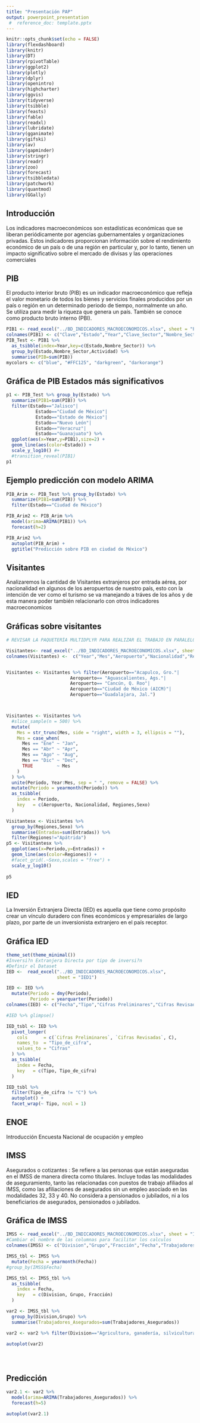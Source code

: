 ```yaml
---
title: "Presentación PAP"
output: powerpoint_presentation
 #  reference_doc: template.pptx
---
```


```r
knitr::opts_chunk$set(echo = FALSE)
library(flexdashboard)
library(knitr)
library(DT)
library(rpivotTable)
library(ggplot2)
library(plotly)
library(dplyr)
library(openintro)
library(highcharter)
library(ggvis)
library(tidyverse)
library(tsibble)
library(feasts)
library(fable)
library(readxl)
library(lubridate)
library(gganimate)
library(gifski)
library(av)
library(gapminder)
library(stringr)
library(readr)
library(zoo)
library(forecast) 
library(tsibbledata)
library(patchwork)
library(quantmod)
library(GGally)
```

## Introducción

Los indicadores macroeconómicos son estadísticas económicas que se liberan periódicamente por agencias gubernamentales y organizaciones privadas. Estos indicadores proporcionan información sobre el rendimiento económico de un país o de una región en particular y, por lo tanto, tienen un impacto significativo sobre el mercado de divisas y las operaciones comerciales



## PIB
El producto interior bruto (PIB) es un indicador macroeconómico que refleja el valor monetario de todos los bienes y servicios finales producidos por un país o región en un determinado periodo de tiempo, normalmente un año. Se utiliza para medir la riqueza que genera un país. También se conoce como producto bruto interno (PBI).



```r
PIB1 <- read_excel("../BD_INDICADORES_MACROECONOMICOS.xlsx", sheet = "PIB")
colnames(PIB1) <- c("Clave","Estado","Year","Clave_Sector","Nombre_Sector","Actividad","PIB")
PIB_Test <- PIB1 %>% 
  as_tsibble(index=Year,key=c(Estado,Nombre_Sector)) %>% 
  group_by(Estado,Nombre_Sector,Actividad) %>% 
  summarise(PIB=sum(PIB))
mycolors <- c("blue", "#FFC125", "darkgreen", "darkorange")
```


## Gráfica de PIB Estados más significativos

```r
p1 <- PIB_Test %>% group_by(Estado) %>% 
  summarize(PIB1=sum(PIB)) %>% 
  filter(Estado=="Jalisco"|
           Estado=="Ciudad de México"|
           Estado=="Estado de México"|
           Estado=="Nuevo León"|
           Estado=="Veracruz"|
           Estado=="Guanajuato") %>% 
  ggplot(aes(x=Year,y=PIB1),size=2) +
  geom_line(aes(color=Estado)) +
  scale_y_log10() #+ 
  #transition_reveal(PIB1)
p1
```


## Ejemplo predicción con modelo ARIMA

```r
PIB_Arim <- PIB_Test %>% group_by(Estado) %>% 
  summarize(PIB1=sum(PIB)) %>% 
  filter(Estado=="Ciudad de México")

PIB_Arim2 <- PIB_Arim %>%
  model(arima=ARIMA(PIB1)) %>%
  forecast(h=2)

PIB_Arim2 %>% 
  autoplot(PIB_Arim) + 
  ggtitle("Predicción sobre PIB en ciudad de México")
```


## Visitantes

Analizaremos la cantidad de Visitantes extranjeros por entrada aérea, por nacionalidad en algunos de los aeropuertos de nuestro país, esto con la intención de ver como el turismo se va manejando a tráves de los años y de esta manera poder también relacionarlo con otros indicadores macroeconomicos

## Gráficas sobre visitantes

```r
# REVISAR LA PAQUETERÍA MULTIDPLYR PARA REALIZAR EL TRABAJO EN PARALELO EN VARIOS NÚCLEOS

Visitantes<- read_excel("../BD_INDICADORES_MACROECONOMICOS.xlsx", sheet = "Visitantes")
colnames(Visitantes) <-  c("Year","Mes","Aeropuerto","Nacionalidad","Regiones","Sexo","Entradas")


Visitantes <- Visitantes %>% filter(Aeropuerto=="Acapulco, Gro."|
                        Aeropuerto== "Aguascalientes, Ags."|
                        Aeropuerto== "Cancún, Q. Roo"|
                        Aeropuerto=="Ciudad de México (AICM)"|
                        Aeropuerto=="Guadalajara, Jal.")



Visitantes <- Visitantes %>% 
  #slice_sample(n = 500) %>% 
  mutate(
    Mes = str_trunc(Mes, side = "right", width = 3, ellipsis = ""),
    Mes = case_when(
      Mes == "Ene" ~ "Jan",
      Mes == "Abr" ~ "Apr",
      Mes == "Ago" ~ "Aug",
      Mes == "Dic" ~ "Dec",
      TRUE         ~ Mes
    )
  ) %>% 
  unite(Periodo, Year:Mes, sep = " ", remove = FALSE) %>%
  mutate(Periodo = yearmonth(Periodo)) %>% 
  as_tsibble(
    index = Periodo,
    key   = c(Aeropuerto, Nacionalidad, Regiones,Sexo)
  )

```

```r
Visitantesx <- Visitantes %>%
  group_by(Regiones,Sexo) %>%
  summarise(Entradas=sum(Entradas)) %>% 
  filter(Regiones!="Apátrida")
p5 <- Visitantesx %>%
  ggplot(aes(x=Periodo,y=Entradas)) +
  geom_line(aes(color=Regiones)) +
  #facet_grid(.~Sexo,scales = "free") +
  scale_y_log10()
  
p5
```


## IED

La Inversión Extranjera Directa (IED) es aquella que tiene como propósito crear un vínculo duradero con fines económicos y empresariales de largo plazo, por parte de un inversionista extranjero en el país receptor.



## Gráfica IED
```r
theme_set(theme_minimal())
#Inversi?n Extranjera Directa por tipo de inversi?n
#Definir el Dataset
IED <-  read_excel("../BD_INDICADORES_MACROECONOMICOS.xlsx",
                   sheet = "IED1")

IED <- IED %>% 
  mutate(Periodo = dmy(Periodo),
         Periodo = yearquarter(Periodo))
colnames(IED) <- c("Fecha","Tipo","Cifras Preliminares","Cifras Revisadas","C")

#IED %>% glimpse()

IED_tsbl <- IED %>% 
  pivot_longer(
    cols      = c(`Cifras Preliminares`, `Cifras Revisadas`, C),
    names_to  = "Tipo_de_cifra",
    values_to = "Cifras"
  ) %>% 
  as_tsibble(
    index = Fecha,
    key   = c(Tipo, Tipo_de_cifra)
  )

IED_tsbl %>%
  filter(Tipo_de_cifra != "C") %>% 
  autoplot() +
  facet_wrap(~ Tipo, ncol = 1)

```

## ENOE

Introducción Encuesta Nacional de ocupación y empleo


## IMSS


Asegurados o cotizantes : Se refiere a las personas que están aseguradas en el IMSS de manera directa como titulares. Incluye todas las modalidades de aseguramiento, tanto las relacionadas con puestos de trabajo afiliados al IMSS, como las afiliaciones de asegurados sin un empleo asociado en las modalidades 32, 33 y 40. No considera a pensionados o jubilados, ni a los beneficiarios de asegurados, pensionados o jubilados. 



## Gráfica de IMSS

```r
IMSS <- read_excel("../BD_INDICADORES_MACROECONOMICOS.xlsx", sheet = "IMSS")
#Cambiar el nombre de las columnas para facilitar los calculos
colnames(IMSS) <- c("Division","Grupo","Fracción","Fecha","Trabajadores_Asegurados","Trabajadores_Permanentes","Trabajadores_Eventuales")

IMSS_tbl <- IMSS %>% 
  mutate(Fecha = yearmonth(Fecha))
#group_by(IMSS$Fecha)

IMSS_tbl <- IMSS_tbl %>% 
  as_tsibble(
    index = Fecha,
    key   = c(Division, Grupo, Fracción) 
  )

var2 <- IMSS_tbl %>%
  group_by(Division,Grupo) %>%
  summarise(Trabajadores_Asegurados=sum(Trabajadores_Asegurados))

var2 <- var2 %>% filter(Division=="Agricultura, ganadería, silvicultura, pesca y caza"&Grupo=="Ganadería")

autoplot(var2)





```

## Predicción


```r

var2.1 <- var2 %>%
  model(arima=ARIMA(Trabajadores_Asegurados)) %>%
  forecast(h=5)

autoplot(var2.1)




```












